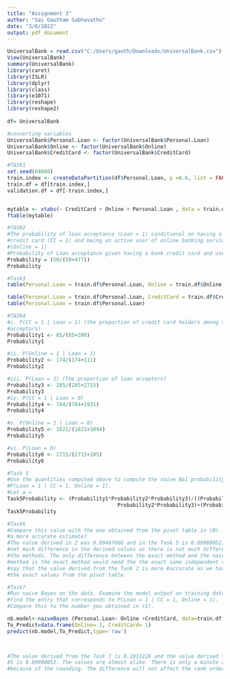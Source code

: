 ```yaml
---
title: "Assignment 3"
author: "Sai Gautham Sabhavathu"
date: "3/6/2022"
output: pdf_document
---
```


```r
UniversalBank = read.csv("C:/Users/gauth/Downloads/UniversalBank.csv")
View(UniversalBank)
summary(UniversalBank)
library(caret)
library(ISLR)
library(dplyr)
library(class)
library(e1071)
library(reshape)
library(reshape2)
 
df= UniversalBank

#converting variables
UniversalBank$Personal.Loan <- factor(UniversalBank$Personal.Loan)
UniversalBank$Online <- factor(UniversalBank$Online)
UniversalBank$CreditCard <- factor(UniversalBank$CreditCard)

#TASK1
set.seed(64060)
train.index <- createDataPartition(df$Personal.Loan, p =0.6, list = FALSE)
train.df = df[train.index,]
validation.df = df[-train.index,]


mytable <- xtabs(~ CreditCard + Online + Personal.Loan , data = train.df)
ftable(mytable)
```

```r
#TASK2
#The probability of loan acceptance (Loan = 1) conditional on having a bank 
#credit card (CC = 1) and being an active user of online banking services 
#(Online = 1)
#Probability of Loan acceptance given having a bank credit card and user
Probability = (50/(50+477))
Probability
```


```r
#Task3
table(Personal.Loan = train.df$Personal.Loan, Online = train.df$Online)

table(Personal.Loan = train.df$Personal.Loan, CreditCard = train.df$CreditCard)
table(Personal.Loan = train.df$Personal.Loan)
```

```r

#TASK4
#i. P(CC = 1 | Loan = 1) (the proportion of credit card holders among the loan 
#acceptors) 
Probability1 <- 85/(85+200)
Probability1

#ii. P(Online = 1 | Loan = 1)  
Probability2 <- 174/(174+111)
Probability2

#iii. P(Loan = 1) (the proportion of loan acceptors)  
Probability3 <- 285/(285+2715)
Probability3
#iv. P(CC = 1 | Loan = 0)  
Probability4 <- 784/(784+1931)
Probability4

#v. P(Online = 1 | Loan = 0) 
Probability5 <- 1621/(1621+1094)
Probability5

#vi. P(Loan = 0) 
Probability6 <- 2715/(2715+285)
Probability6
```

```r
#Task 5  
#Use the quantities computed above to compute the naive Ba1 probability 
#P(Loan = 1 | CC = 1, Online = 1).
#Let a = 
Task5Probability <- (Probability1*Probability2*Probability3)/((Probability1*
                                    Probability2*Probability3)+(Probability4*Probability5*Probability6))
Task5Probability
```

```r
#Task6
#Compare this value with the one obtained from the pivot table in (B). Which is 
#a more accurate estimate?
#The value derived in 2 was 0.09487666 and in the Task 5 is 0.09980052. There is 
#not much difference in the derived values as there is not much difference in 
#the methods. The only difference between the exact method and the naive-baise 
#method is the exact method would need the the exact same independent variable #classifications to predict, whereas the #naive bayes method does not. We can 
#say that the value derived from the Task 2 is more #accurate as we have taken 
#the exact values from the pivot table.
```

```r
#Task7
#Run naive Bayes on the data. Examine the model output on training data, and 
#find the entry that corresponds to P(Loan = 1 | CC = 1, Online = 1).
#Compare this to the number you obtained in (E). 

nb.model<-naiveBayes (Personal.Loan~ Online +CreditCard, data=train.df) 
To_Predict=data.frame(Online= 1, CreditCard= 1) 
predict(nb.model,To_Predict,type='raw')

    
```
```r
#The value derived from the Task 7 is 0.1013226 and the value derived from the Task 
#5 is 0.09980052. The values are almost alike. There is only a minute difference 
#because of the rounding. The difference will not affect the rank order of the ouput. 
```